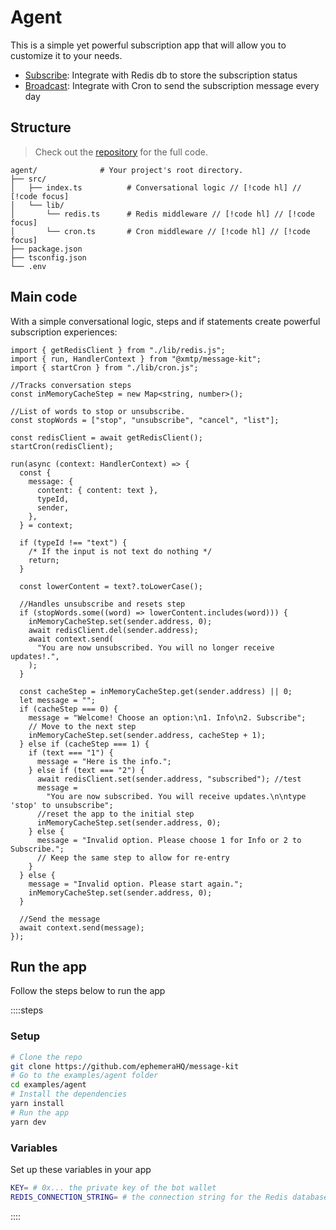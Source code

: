 # Agent

This is a simple yet powerful subscription app that will allow you to customize it to your needs.

- [Subscribe](/use-cases/agent/subscribe): Integrate with Redis db to store the subscription status
- [Broadcast](/use-cases/agent/broadcast): Integrate with Cron to send the subscription message every day

## Structure

> Check out the [repository](https://github.com/ephemeraHQ/message-kit/tree/main/examples/agent) for the full code.

```
agent/              # Your project's root directory.
├── src/
│   ├── index.ts          # Conversational logic // [!code hl] // [!code focus]
│   └── lib/
│       └── redis.ts      # Redis middleware // [!code hl] // [!code focus]
│       └── cron.ts       # Cron middleware // [!code hl] // [!code focus]
├── package.json
├── tsconfig.json
└── .env
```

## Main code

With a simple conversational logic, steps and if statements create powerful subscription experiences:

```tsx [src/index.ts]
import { getRedisClient } from "./lib/redis.js";
import { run, HandlerContext } from "@xmtp/message-kit";
import { startCron } from "./lib/cron.js";

//Tracks conversation steps
const inMemoryCacheStep = new Map<string, number>();

//List of words to stop or unsubscribe.
const stopWords = ["stop", "unsubscribe", "cancel", "list"];

const redisClient = await getRedisClient();
startCron(redisClient);

run(async (context: HandlerContext) => {
  const {
    message: {
      content: { content: text },
      typeId,
      sender,
    },
  } = context;

  if (typeId !== "text") {
    /* If the input is not text do nothing */
    return;
  }

  const lowerContent = text?.toLowerCase();

  //Handles unsubscribe and resets step
  if (stopWords.some((word) => lowerContent.includes(word))) {
    inMemoryCacheStep.set(sender.address, 0);
    await redisClient.del(sender.address);
    await context.send(
      "You are now unsubscribed. You will no longer receive updates!.",
    );
  }

  const cacheStep = inMemoryCacheStep.get(sender.address) || 0;
  let message = "";
  if (cacheStep === 0) {
    message = "Welcome! Choose an option:\n1. Info\n2. Subscribe";
    // Move to the next step
    inMemoryCacheStep.set(sender.address, cacheStep + 1);
  } else if (cacheStep === 1) {
    if (text === "1") {
      message = "Here is the info.";
    } else if (text === "2") {
      await redisClient.set(sender.address, "subscribed"); //test
      message =
        "You are now subscribed. You will receive updates.\n\ntype 'stop' to unsubscribe";
      //reset the app to the initial step
      inMemoryCacheStep.set(sender.address, 0);
    } else {
      message = "Invalid option. Please choose 1 for Info or 2 to Subscribe.";
      // Keep the same step to allow for re-entry
    }
  } else {
    message = "Invalid option. Please start again.";
    inMemoryCacheStep.set(sender.address, 0);
  }

  //Send the message
  await context.send(message);
});
```

## Run the app

Follow the steps below to run the app

::::steps

### Setup

```bash [cmd]
# Clone the repo
git clone https://github.com/ephemeraHQ/message-kit
# Go to the examples/agent folder
cd examples/agent
# Install the dependencies
yarn install
# Run the app
yarn dev
```

### Variables

Set up these variables in your app

```bash [.env]
KEY= # 0x... the private key of the bot wallet
REDIS_CONNECTION_STRING= # the connection string for the Redis database
```

::::
